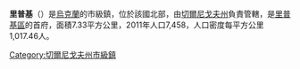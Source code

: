 {{Unreferenced|time=2015-09-16T04:10:14+00:00}}
{{coord|51|48|N|31|05|E|display=title|region:UA_type:city_source:GNS-enwiki}}
{{Infobox settlement
| name = 里普基
| image_skyline = 
| imagesize = 250px
| image_caption = 
| image_flag = 
| image_shield = 
| settlement_type =區轄市
| pushpin_map = Ukraine
| pushpin_label_position = bottom
| subdivision_type = 國家
| subdivision_name = {{UKR}}（{{RUS}}實際控制）
| subdivision_type1 = [[烏克蘭行政區劃|州份]]
| subdivision_name1 = [[切爾尼戈夫州|切爾尼戈夫州]]
| subdivision_type2 = [[區_(烏克蘭)|區]]
| subdivision_name2 = [[里普基區|里普基區]]
| subdivision_type3 = 
| subdivision_name3 = 
| leader_title = 市長
| leader_name = Гарус Сергій Володимирович
| established_title = 創建時間
| established_date = 1607年
| established_title3 = 市級鎮地位
| established_date3 = 1958年
| area_total_km2 = 7.33
| population_as_of = 2016年
| population_total = 7226
| population_density_km2 = auto
| timezone = [[歐洲東部時間|EET]]
| utc_offset = +2
| timezone_DST = [[歐洲東部夏令時間|EEST]]
| utc_offset_DST = +3
| coordinates = {{coord|51|48|N|31|05|E|region:|display=inline}}
| postal_code_type = 郵政號碼
| postal_code = 15000
| area_code = +380 4641
| blank_name = 
| blank_info = 
| website =  }}
'''里普基'''（{{lang-uk|Ріпки}}）是[[烏克蘭|烏克蘭]]的市級鎮，位於該國北部，由[[切爾尼戈夫州|切爾尼戈夫州]]負責管轄，是[[里普基區|里普基區]]的首府，面積7.33平方公里，2011年人口7,458，人口密度每平方公里1,017.46人。

{{DEFAULTSORT:Ріпки}}
[[Category:切爾尼戈夫州市級鎮|Category:切爾尼戈夫州市級鎮]]


{{Chernihiv-geo-stub}}